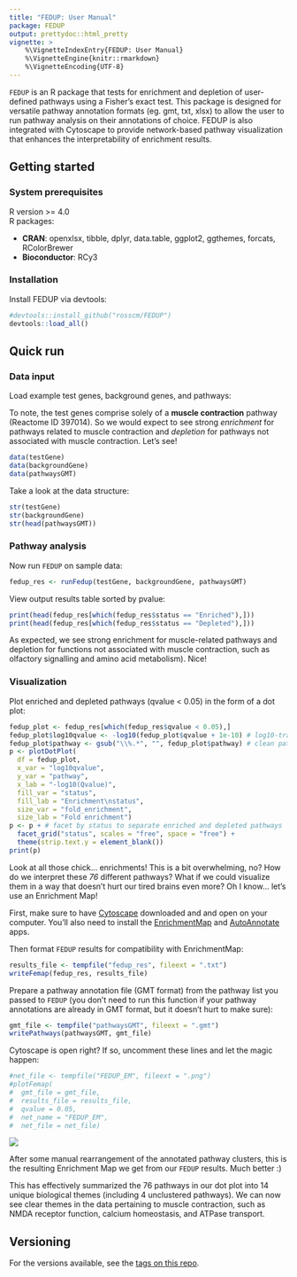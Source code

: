 ```yaml
---
title: "FEDUP: User Manual"
package: FEDUP
output: prettydoc::html_pretty
vignette: >
    %\VignetteIndexEntry{FEDUP: User Manual}
    %\VignetteEngine{knitr::rmarkdown}
    %\VignetteEncoding{UTF-8}
---
```


`FEDUP` is an R package that tests for enrichment and depletion
of user-defined pathways using a Fisher's exact test. This package is
designed for versatile pathway annotation formats (eg. gmt, txt, xlsx) to
allow the user to run pathway analysis on their annotations of choice.
FEDUP is also integrated with Cytoscape to provide network-based pathway
visualization that enhances the interpretability of enrichment results.

## Getting started
### System prerequisites

R version >= 4.0  
R packages:

* **CRAN**: openxlsx, tibble, dplyr, data.table, ggplot2, ggthemes, forcats,
            RColorBrewer  
* **Bioconductor**: RCy3

### Installation

Install FEDUP via devtools:

```r
#devtools::install_github("rosscm/FEDUP")
devtools::load_all()
```

## Quick run
### Data input

Load example test genes, background genes, and pathways:

To note, the test genes comprise solely of a **muscle contraction** pathway
(Reactome ID 397014). So we would expect to see strong *enrichment* for pathways
related to muscle contraction and *depletion* for pathways not associated with
muscle contraction. Let's see!

```r
data(testGene)
data(backgroundGene)
data(pathwaysGMT)
```

Take a look at the data structure:

```r
str(testGene)
str(backgroundGene)
str(head(pathwaysGMT))
```

### Pathway analysis

Now run `FEDUP` on sample data:

```r
fedup_res <- runFedup(testGene, backgroundGene, pathwaysGMT)
```

View output results table sorted by pvalue:

```r
print(head(fedup_res[which(fedup_res$status == "Enriched"),]))
print(head(fedup_res[which(fedup_res$status == "Depleted"),]))
```

As expected, we see strong enrichment for muscle-related pathways and depletion
for functions not associated with muscle contraction, such as olfactory
signalling and amino acid metabolism). Nice!

### Visualization

Plot enriched and depleted pathways (qvalue < 0.05) in the form of a dot plot:

```r
fedup_plot <- fedup_res[which(fedup_res$qvalue < 0.05),]
fedup_plot$log10qvalue <- -log10(fedup_plot$qvalue + 1e-10) # log10-transform qvalue for plotting
fedup_plot$pathway <- gsub("\\%.*", "", fedup_plot$pathway) # clean pathway names
p <- plotDotPlot(
  df = fedup_plot,
  x_var = "log10qvalue",
  y_var = "pathway",
  x_lab = "-log10(Qvalue)",
  fill_var = "status",
  fill_lab = "Enrichment\nstatus",
  size_var = "fold_enrichment",
  size_lab = "Fold enrichment")
p <- p + # facet by status to separate enriched and depleted pathways
  facet_grid("status", scales = "free", space = "free") +
  theme(strip.text.y = element_blank())
print(p)
```

Look at all those chick... enrichments! This is a bit overwhelming, no? How do
we interpret these *76* different pathways? What if we could visualize them
in a way that doesn't hurt our tired brains even more? Oh I know...
let's use an Enrichment Map!  

First, make sure to have [Cytoscape](https://cytoscape.org/download.html)
downloaded and and open on your computer. You'll also need to install the
[EnrichmentMap](http://apps.cytoscape.org/apps/enrichmentmap) and
[AutoAnnotate](http://apps.cytoscape.org/apps/autoannotate) apps.

Then format `FEDUP` results for compatibility with EnrichmentMap:

```r
results_file <- tempfile("fedup_res", fileext = ".txt")
writeFemap(fedup_res, results_file)
```

Prepare a pathway annotation file (GMT format) from the pathway list you passed
to `FEDUP` (you don't need to run this function if your pathway annotations are
already in GMT format, but it doesn't hurt to make sure):

```r
gmt_file <- tempfile("pathwaysGMT", fileext = ".gmt")
writePathways(pathwaysGMT, gmt_file)
```

Cytoscape is open right? If so, uncomment these lines and let the magic happen:

```r
#net_file <- tempfile("FEDUP_EM", fileext = ".png")
#plotFemap(
#  gmt_file = gmt_file,
#  results_file = results_file,
#  qvalue = 0.05,
#  net_name = "FEDUP_EM",
#  net_file = net_file)
```

![](figures/FEDUP_EM-1.png)

After some manual rearrangement of the annotated pathway clusters, this is the
resulting Enrichment Map we get from our `FEDUP` results. Much better :)

This has effectively summarized the 76 pathways in our dot plot into 14 unique
biological themes (including 4 unclustered pathways). We can now see clear
themes in the data pertaining to muscle contraction, such as NMDA receptor
function, calcium homeostasis, and ATPase transport.

## Versioning

For the versions available, see the
[tags on this repo](https://github.com/rosscm/FEDUP/tags).
